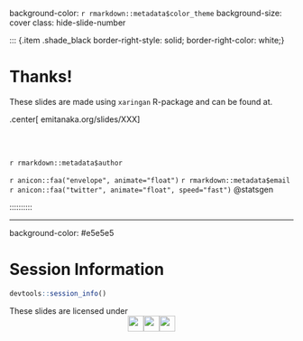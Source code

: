 background-color: `r rmarkdown::metadata$color_theme`
background-size: cover
class: hide-slide-number


:::::::::: grid

::: {.item .shade_black border-right-style: solid; border-right-color: white;}

<h1>Thanks!</h1>

These slides are made using `xaringan` R-package and can be found at.

.center[
emitanaka.org/slides/XXX
]

<br><br>

`r rmarkdown::metadata$author`

`r anicon::faa("envelope", animate="float")`  `r rmarkdown::metadata$email`<br>
`r anicon::faa("twitter", animate="float", speed="fast")`  @statsgen

:::

::: item 


:::

:::::::::: 

---

background-color: #e5e5e5

# Session Information

:::: scroll-350


```r
devtools::session_info()
```

<p></p>
:::


These slides are licensed under <br><center><a href="https://creativecommons.org/licenses/by-sa/3.0/au/"><img src="images/cc.svg" style="height:2em;"/><img src="images/by.svg" style="height:2em;"/><img src="images/sa.svg" style="height:2em;"/></a></center>



